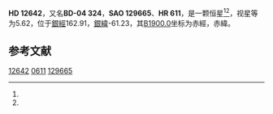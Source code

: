 {{Starbox begin
| name = HD 12642
}}
{{Starbox observe
| epoch = [[J2000.0|J2000.0]]
| constell = {{星座名待查}}<ref name=SIMBAD>{{cite web
 | url=http://simbad.u-strasbg.fr/simbad/sim-id?Ident=HR+611
 | title =Pulsating variable Star
 | publisher=Centre de Données astronomiques de Strasbourg
 | work=SIMBAD
 | accessdate=2012-07-13}}</ref><ref name=DATA>{{cite web
 | url=http://vizier.u-strasbg.fr/viz-bin/VizieR-5?-out.add=.&-source=5050&-corr=PK=HR&-out.max=9999&HR=611
 | title=VizieR Detailed Page
 | accessdate=2012-07-13
 | archive-date=2016-03-04
 | archive-url=https://web.archive.org/web/20160304221526/http://vizier.u-strasbg.fr/viz-bin/VizieR-5?-out.add=.&-source=5050&-corr=PK=HR&-out.max=9999&HR=611
 | dead-url=no
 }}</ref>
| 星官 = 
| ra = {{RA|2|3|40.5}}<ref name=SIMBAD /><ref name=DATA />
| dec = {{DEC|-4|6|13}}<ref name=SIMBAD /><ref name=DATA />
| appmag_v = 5.62<ref name=SIMBAD /><ref name=DATA />
}}
{{Starbox character
| class = K5I:<ref name=SIMBAD /><ref name=DATA />
| b-v = 1.59<ref name=SIMBAD /><ref name=DATA />
| u-b = 1.97<ref name=SIMBAD /><ref name=DATA />
| r-i = <ref name=SIMBAD /><ref name=DATA />
| variable = 
}}
{{Starbox astrometry
| radial_v = 1.97
| prop_mo_ra = 25
| parallax = 
| p_error = 
}}
{{Starbox catalog
| names =BD-04 324，[[SAO星表|SAO]] 129665，[[HD星表|HD]] 12642，[[HR星表|HR]] 611}}
{{Starbox reference |Simbad=HR+611}}
{{Starbox end}}

'''HD 12642'''，又名'''BD-04 324'''，'''SAO 129665'''、'''HR 611'''，是一颗恒星<ref name=SIMBAD /><ref name=DATA />，视星等为5.62，位于[[銀道座標系|銀經]]162.91，[[銀道座標系|銀緯]]-61.23，其[[B1900.0|B1900.0]]坐标为赤經{{RA|1|58|38.2}}，赤緯{{DEC|-4|-61.23|57}}。

== 参考文献 ==
{{reflist}}

{{star-stub}}

[[Category:HD和HDE天體|12642]]
[[Category:HR天體|0611]]
[[Category:SAO天體|129665]]